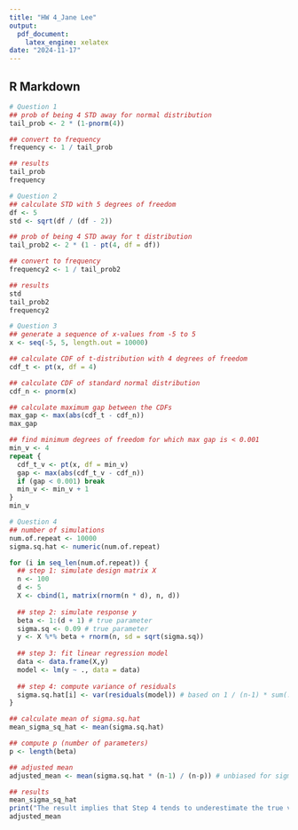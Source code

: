 ```yaml
---
title: "HW 4_Jane Lee"
output:
  pdf_document:
    latex_engine: xelatex
date: "2024-11-17"
---
```


## R Markdown

```r
# Question 1
## prob of being 4 STD away for normal distribution
tail_prob <- 2 * (1-pnorm(4))

## convert to frequency
frequency <- 1 / tail_prob

## results
tail_prob
frequency

```


```r
# Question 2
## calculate STD with 5 degrees of freedom
df <- 5
std <- sqrt(df / (df - 2))

## prob of being 4 STD away for t distribution
tail_prob2 <- 2 * (1 - pt(4, df = df))

## convert to frequency
frequency2 <- 1 / tail_prob2

## results
std
tail_prob2
frequency2

```


```r
# Question 3
## generate a sequence of x-values from -5 to 5
x <- seq(-5, 5, length.out = 10000)

## calculate CDF of t-distribution with 4 degrees of freedom
cdf_t <- pt(x, df = 4)

## calculate CDF of standard normal distribution
cdf_n <- pnorm(x)

## calculate maximum gap between the CDFs
max_gap <- max(abs(cdf_t - cdf_n))
max_gap

## find minimum degrees of freedom for which max gap is < 0.001
min_v <- 4
repeat {
  cdf_t_v <- pt(x, df = min_v)
  gap <- max(abs(cdf_t_v - cdf_n))
  if (gap < 0.001) break
  min_v <- min_v + 1
}
min_v

```


```r
# Question 4
## number of simulations
num.of.repeat <- 10000
sigma.sq.hat <- numeric(num.of.repeat)

for (i in seq_len(num.of.repeat)) {
  ## step 1: simulate design matrix X
  n <- 100
  d <- 5
  X <- cbind(1, matrix(rnorm(n * d), n, d))
  
  ## step 2: simulate response y
  beta <- 1:(d + 1) # true parameter
  sigma.sq <- 0.09 # true parameter
  y <- X %*% beta + rnorm(n, sd = sqrt(sigma.sq))
  
  ## step 3: fit linear regression model
  data <- data.frame(X,y)
  model <- lm(y ~ ., data = data)
  
  ## step 4: compute variance of residuals
  sigma.sq.hat[i] <- var(residuals(model)) # based on 1 / (n-1) * sum(...)
}

## calculate mean of sigma.sq.hat
mean_sigma_sq_hat <- mean(sigma.sq.hat)

## compute p (number of parameters)
p <- length(beta)

## adjusted mean
adjusted_mean <- mean(sigma.sq.hat * (n-1) / (n-p)) # unbiased for sigma.sq

## results
mean_sigma_sq_hat
print("The result implies that Step 4 tends to underestimate the true value of the𝜎2 parameter. In Step 4, the variance of residuals is calculated using 1/(n-1), which doesn't account for the p model parameters. The bias is corrected by applying (n-1)/(n-p), which adjusts for the degrees of freedom used by the model.")
adjusted_mean


```



